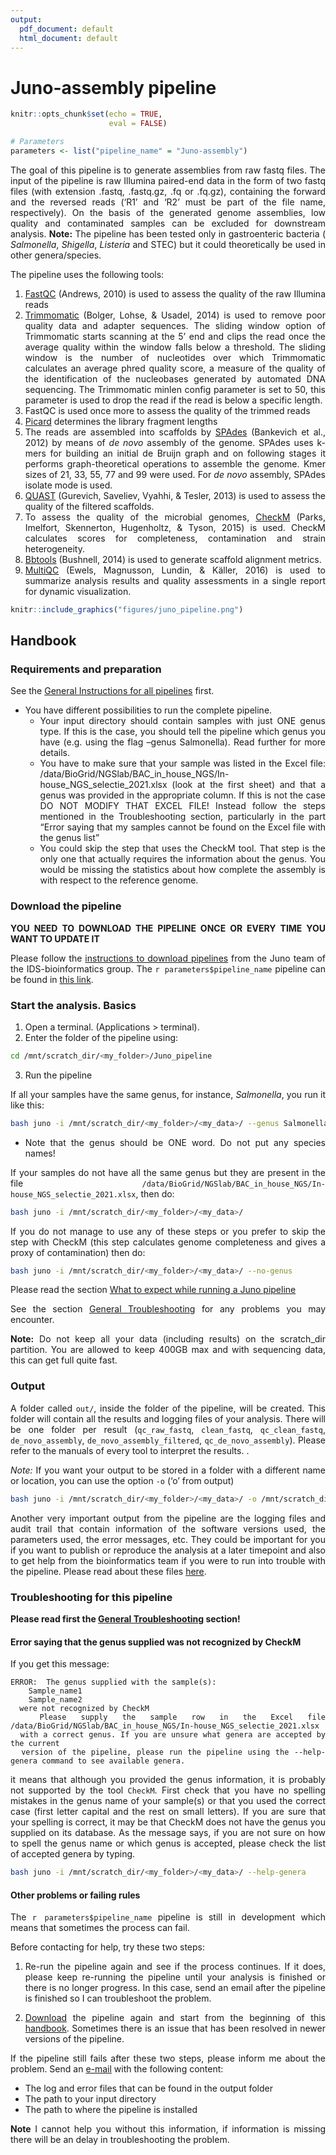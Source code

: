 ```yaml
---
output:
  pdf_document: default
  html_document: default
---
```

# Juno-assembly pipeline {#juno-assembly}

<style>
body {
text-align: justify}
</style>

```r
knitr::opts_chunk$set(echo = TRUE, 
                      eval = FALSE)
```

```r
# Parameters
parameters <- list("pipeline_name" = "Juno-assembly")

```

The goal of this pipeline is to generate assemblies from raw fastq files. The input of the pipeline is raw Illumina paired-end data in the form of two fastq files (with extension .fastq, .fastq.gz, .fq or .fq.gz), containing the forward and the reversed reads ('R1' and 'R2' must be part of the file name, respectively). On the basis of the generated genome assemblies, low quality and contaminated samples can be excluded for downstream analysis. __Note:__ The pipeline has been tested only in gastroenteric bacteria ( _Salmonella_, _Shigella_, _Listeria_ and STEC) but it could theoretically be used in other genera/species.

The pipeline uses the following tools:  

1. [FastQC](https://www.bioinformatics.babraham.ac.uk/projects/fastqc/) (Andrews, 2010) is used to assess the quality of the raw Illumina reads  
2. [Trimmomatic](http://www.usadellab.org/cms/?page=trimmomatic) (Bolger, Lohse, & Usadel, 2014) is used to remove poor quality data and adapter sequences. The sliding window option of Trimmomatic starts scanning at the 5’ end and clips the read once the average quality within the window falls below a threshold. The sliding window is the number of nucleotides over which Trimmomatic calculates an average phred quality score, a measure of the quality of the identification of the nucleobases generated by automated DNA sequencing. The Trimmomatic minlen config parameter is set to 50, this parameter is used to drop the read if the read is below a specific length.  
3. FastQC is used once more to assess the quality of the trimmed reads  
4. [Picard](https://broadinstitute.github.io/picard/) determines the library fragment lengths  
5. The reads are assembled into scaffolds by [SPAdes](https://cab.spbu.ru/software/spades/) (Bankevich et al., 2012) by means of _de novo_ assembly of the genome. SPAdes uses k-mers for building an initial de Bruijn graph and on following stages it performs graph-theoretical operations to assemble the genome. Kmer sizes of 21, 33, 55, 77 and 99 were used. For _de novo_ assembly, SPAdes isolate mode is used.   
6. [QUAST](http://quast.sourceforge.net/) (Gurevich, Saveliev, Vyahhi, & Tesler, 2013) is used to assess the quality of the filtered scaffolds.   
7. To assess the quality of the microbial genomes, [CheckM](https://ecogenomics.github.io/CheckM/) (Parks, Imelfort, Skennerton, Hugenholtz, & Tyson, 2015) is used. CheckM calculates scores for completeness, contamination and strain heterogeneity.   
8. [Bbtools](https://jgi.doe.gov/data-and-tools/bbtools/) (Bushnell, 2014) is used to generate scaffold alignment metrics.   
9. [MultiQC](https://multiqc.info/) (Ewels, Magnusson, Lundin, & Käller, 2016) is used to summarize analysis results and quality assessments in a single report for dynamic visualization.  

```r
knitr::include_graphics("figures/juno_pipeline.png")
```

## Handbook

### Requirements and preparation

See the [General Instructions for all pipelines](#general-instructions) first.  

- You have different possibilities to run the complete pipeline.  
    + Your input directory should contain samples with just ONE genus type. If this is the case, you should tell the pipeline which genus you have (e.g. using the flag --genus Salmonella). Read further for more details.  
    + You have to make sure that your sample was listed in the Excel file: /data/BioGrid/NGSlab/BAC_in_house_NGS/In-house_NGS_selectie_2021.xlsx (look at the first sheet) and that a genus was provided in the appropriate column. If this is not the case DO NOT MODIFY THAT EXCEL FILE! Instead follow the steps mentioned in the Troubleshooting section, particularly in the part "Error saying that my samples cannot be found on the Excel file with the genus list"  
    + You could skip the step that uses the CheckM tool. That step is the only one that actually requires the information about the genus. You would be missing the statistics about how complete the assembly is with respect to the reference genome.  

### Download the pipeline  

**YOU NEED TO DOWNLOAD THE PIPELINE ONCE OR EVERY TIME YOU WANT TO UPDATE IT**

Please follow the [instructions to download pipelines](#downloading-instructions) from the Juno team of the IDS-bioinformatics group. The `r parameters$pipeline_name` pipeline can be found in [this link](https://github.com/AleSR13/Juno_pipeline).  


### Start the analysis. Basics

1. Open a terminal. (Applications > terminal).  
2. Enter the folder of the pipeline using:  

```bash
cd /mnt/scratch_dir/<my_folder>/Juno_pipeline
```

3. Run the pipeline  

If all your samples have the same genus, for instance, _Salmonella_, you run it like this:

```bash
bash juno -i /mnt/scratch_dir/<my_folder>/<my_data>/ --genus Salmonella
```
* Note that the genus should be ONE word. Do not put any species names!

If your samples do not have all the same genus but they are present in the file `/data/BioGrid/NGSlab/BAC_in_house_NGS/In-house_NGS_selectie_2021.xlsx`, then do:

```bash
bash juno -i /mnt/scratch_dir/<my_folder>/<my_data>/
```

If you do not manage to use any of these steps or you prefer to skip the step with CheckM (this step calculates genome completeness and gives a proxy of contamination) then do:

```bash
bash juno -i /mnt/scratch_dir/<my_folder>/<my_data>/ --no-genus
```

Please read the section [What to expect while running a Juno pipeline](#what-to-expect)

See the section [General Troubleshooting](#general-troubleshooting) for any problems you may encounter. 

**Note:** Do not keep all your data (including results) on the scratch_dir partition. You are allowed to keep 400GB max and with sequencing data, this can get full quite fast.

### Output 

A folder called `out/`, inside the folder of the pipeline, will be created. This folder will contain all the results and logging files of your analysis. There will be one folder per result (`qc_raw_fastq`, `clean_fastq`, `qc_clean_fastq`, `de_novo_assembly`, `de_novo_assembly_filtered`, `qc_de_novo_assembly`). Please refer to the manuals of every tool to interpret the results. .  

*Note:* If you want your output to be stored in a folder with a different name or location, you can use the option `-o` ('o' from output) 

```bash
bash juno -i /mnt/scratch_dir/<my_folder>/<my_data>/ -o /mnt/scratch_dir/<my_folder>/<my_results>/
```

Another very important output from the pipeline are the logging files and audit trail that contain information of the software versions used, the parameters used, the error messages, etc. They could be important for you if you want to publish or reproduce the analysis at a later timepoint and also to get help from the bioinformatics team if you were to run into trouble with the pipeline. Please read about these files [here](#general-output). 

### Troubleshooting for this pipeline

**Please read first the [General Troubleshooting](#general-troubleshooting) section!**

#### Error saying that the genus supplied was not recognized by CheckM  

If you get this message: 

```
ERROR:  The genus supplied with the sample(s):  
    Sample_name1  
    Sample_name2  
  were not recognized by CheckM  
  Please supply the sample row in the Excel file   /data/BioGrid/NGSlab/BAC_in_house_NGS/In-house_NGS_selectie_2021.xlsx
  with a correct genus. If you are unsure what genera are accepted by the current
  version of the pipeline, please run the pipeline using the --help-genera command to see available genera.
```
  
it means that although you provided the genus information, it is probably not supported by the tool `CheckM`. First check that you have no spelling mistakes in the genus name of your sample(s) or that you used the correct case (first letter capital and the rest on small letters). If you are sure that your spelling is correct, it may be that CheckM does not have the genus you supplied on its database. As the message says, if you are not sure on how to spell the genus name or which genus is accepted, please check the list of accepted genera by typing. 

```bash
bash juno -i /mnt/scratch_dir/<my_folder>/<my_data>/ --help-genera
```

#### Other problems or failing rules  

The `r parameters$pipeline_name` pipeline is still in development which means that sometimes the process can fail.

Before contacting for help, try these two steps:

1. Re-run the pipeline again and see if the process continues. If it does, please keep re-running the pipeline until your analysis is finished or there is no longer progress. In this case, send an email after the pipeline is finished so I can troubleshoot the problem.

2. [Download](https://github.com/AleSR13/Juno_pipeline) the pipeline again and start from the beginning of this [handbook](#juno-assembly). Sometimes there is an issue that has been resolved in newer versions of the pipeline.

If the pipeline still fails after these two steps, please inform me about the problem. Send an [e-mail](mailto:alejandra.hernandez.segura@rivm.nl) with the following content:

* The log and error files that can be found in the output folder
* The path to your input directory
* The path to where the pipeline is installed

**Note** I cannot help you without this information, if information is missing there will be an delay in troubleshooting the problem.
